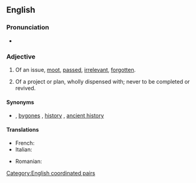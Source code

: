 ==English==

===Pronunciation===
* {{audio|en|en-au-dead and buried.ogg|Audio (AU)}}

===Adjective===
{{en-adj|-}}

# {{lb|en|idiomatic}} Of an issue, [[moot]], [[passed]], [[irrelevant]], [[forgotten]].
# {{lb|en|idiomatic}} Of a project or plan, wholly dispensed with; never to be completed or revived.

====Synonyms====
* {{sense|moot, passed}} {{l|en|water under the bridge}} {{qualifier|noun}}, [[bygones]] {{qualifier|noun}}, [[history]] {{qualifier|noun}}, [[ancient history]] {{qualifier|noun}}

====Translations====
{{trans-top|moot, passed}}
* French: {{t+|fr|mort et enterré}}
* Italian: {{t|it|morto e sepolto|m}}
{{trans-mid}}
* Romanian: {{t|ro|mort și îngropat}}
{{trans-bottom}}

[[Category:English coordinated pairs]]
